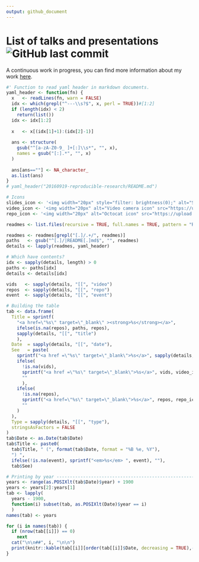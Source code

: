 ```yaml
---
output: github_document
---
```


# List of talks and presentations ![GitHub last commit](https://img.shields.io/github/last-commit/gvegayon/talks)

A continuous work in progress, you can find more information about my work
[here](https://ggvy.cl).

```r
#' Function to read yaml header in markdown documents.
yaml_header <- function(fn) {
  x   <- readLines(fn, warn = FALSE)
  idx <- which(grepl("^---\\s?$", x, perl = TRUE))#[1:2]
  if (length(idx) < 2)
    return(list())
  idx <- idx[1:2]
  
  x   <- x[(idx[1]+1):(idx[2]-1)]
  
  ans <- structure(
    gsub("^[a-zA-Z0-9_ ]+[:]\\s*", "", x),
    names = gsub("[:].*", "", x)
  )
  
  ans[ans==""] <- NA_character_
  as.list(ans)
}
# yaml_header("20160919-reproducible-research/README.md")

```


```r

# Icons
slides_icon <- '<img width="20px" style="filter: brightness(0);" alt="Slides icon" src="https://upload.wikimedia.org/wikipedia/commons/f/f5/PowerPoint_Presentation_Flat_Icon.svg">'
video_icon <- '<img width="20px" alt="Video camera icon" src="https://upload.wikimedia.org/wikipedia/commons/8/82/Font_Awesome_5_regular_video.svg">'
repo_icon <- '<img width="20px" alt="Octocat icon" src="https://upload.wikimedia.org/wikipedia/commons/9/91/Octicons-mark-github.svg">'

readmes <- list.files(recursive = TRUE, full.names = TRUE, pattern = "README[.]md")

readmes <- readmes[grepl("[.]/.+/", readmes)]
paths   <- gsub("^[.]/|README[.]md$", "", readmes)
details <- lapply(readmes, yaml_header)

# Which have contents?
idx <- sapply(details, length) > 0
paths <- paths[idx]
details <- details[idx]

vids   <- sapply(details, "[[", "video")
repos  <- sapply(details, "[[", "repo")
event  <- sapply(details, "[[", "event")

# Building the table
tab <- data.frame(
  Title = sprintf(
    "<a href=\"%s\" target=\"_blank\" ><strong>%s</strong></a>",
    ifelse(is.na(repos), paths, repos),
    sapply(details, "[[", "title")
    ),
  Date  = sapply(details, "[[", "date"),
  See   = paste(
    sprintf("<a href =\"%s\" target=\"_blank\">%s</a>", sapply(details, "[[", "slides"), slides_icon),
    ifelse(
      !is.na(vids),
      sprintf("<a href =\"%s\" target=\"_blank\">%s</a>", vids, video_icon),
      ""
      ),
    ifelse(
      !is.na(repos),
      sprintf("<a href=\"%s\" target=\"_blank\">%s</a>", repos, repo_icon),
      ""
    )
  ),
  Type = sapply(details, "[[", "type"),
  stringsAsFactors = FALSE
)
tab$Date <- as.Date(tab$Date)
tab$Title <- paste0(
  tab$Title, " (", format(tab$Date, format = "%B %e, %Y"),
  ") ",
  ifelse(!is.na(event), sprintf("<em>%s</em> ", event), ""),
  tab$See)
```

```r
# Printing by year -------------------------------------------------------------
years <- range(as.POSIXlt(tab$Date)$year) + 1900
years <- years[2]:years[1]
tab <- lapply(
  years - 1900,
  function(i) subset(tab, as.POSIXlt(Date)$year == i)
  )
names(tab) <- years

for (i in names(tab)) {
  if (nrow(tab[[i]]) == 0)
    next
  cat("\n\n##", i, "\n\n")
  print(knitr::kable(tab[[i]][order(tab[[i]]$Date, decreasing = TRUE),-c(2, 3)], row.names = FALSE))
}

```



